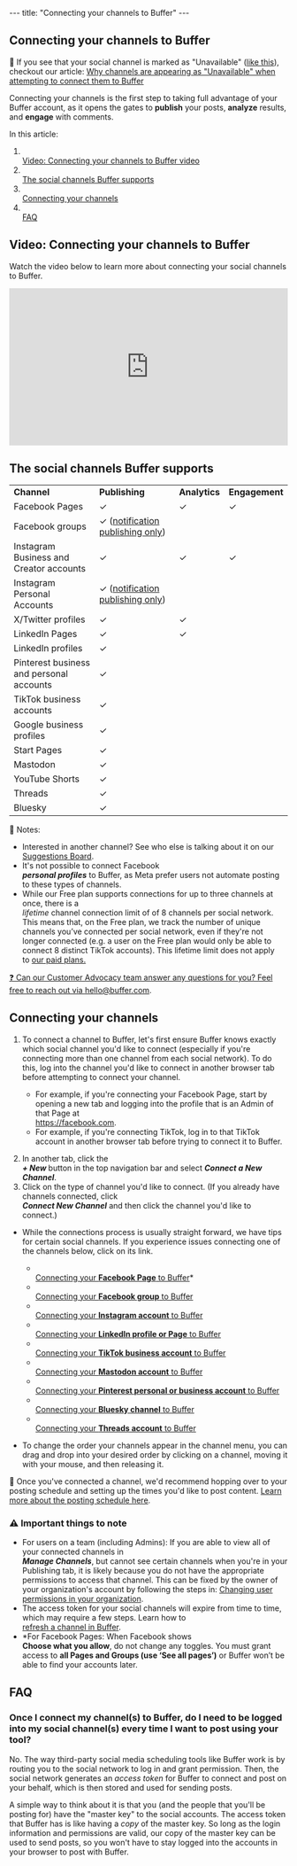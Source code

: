 --- title: "Connecting your channels to Buffer" --- <article id="fullArticle"> <h1 class="title">Connecting your channels to Buffer</h1> <a href="javascript:window.print()" class="printArticle" title="Print this article" aria-label="Print this Article"><i class="icon-print"></i></a> <div class="callout-blue"> <p>📝 If you see that your social channel is marked as "Unavailable" (<a href="https://share.buffer.com/z8udPjLE" target="_blank">like this</a>), checkout our article:&nbsp;<a href="https://buffer.helpscoutdocs.com/article/571-unavailable-channels-are-likely-connected-to-another-buffer-organization" target="_blank">Why channels are appearing as "Unavailable" when attempting to connect them to Buffer</a></p> </div> <p>Connecting your channels is the first step to taking full advantage of your Buffer account, as it opens the gates to <strong>publish</strong>&nbsp;your posts,&nbsp;<strong>analyze</strong> results, and&nbsp;<strong>engage</strong>&nbsp;with comments.</p> <p>In this article:</p> <ol> <li></li><a href="#Connecting-your-channels-to-Buffer-video-bntLt">Video: Connecting your channels to Buffer video</a></li> <li></li><a href="#The-social-channels-Buffer-supports-c52bR" target="_self">The social channels Buffer supports</a></li> <li></li><a href="#h_01HA826XKD69N32X5JKXME985Z" target="_self">Connecting your channels</a></li> <li></li><a href="#Frequently-Asked-Questions-oIJ7o">FAQ</a></li> </ol> <h2 id="Connecting-your-channels-to-Buffer-video-bntLt">Video: Connecting your channels to Buffer</h2> <p>Watch the video below to learn more about connecting your social channels to Buffer.</p> <div class="video video-wistia video-responsive" style="aspect-ratio:16 / 9;"> <iframe src="https://fast.wistia.net/embed/iframe/lf2fpqmnzg?videoFoam=false" width="100%" height="100%" frameborder="0" allowtransparency="true" scrolling="no" classname="wistia_embed" name="wistia_embed" msallowfullscreen="true" webkitallowfullscreen="true" mozallowfullscreen="true" allow="autoplay; fullscreen"></iframe> </div> <h2 id="The-social-channels-Buffer-supports-c52bR">The social channels Buffer supports</h2> <table class="hs-table"> <tbody> <tr> <td><strong>Channel</strong></td> <td><strong>Publishing</strong></td> <td><strong>Analytics</strong></td> <td><strong>Engagement</strong></td> </tr> <tr> <td>Facebook Pages</td> <td>✓</td> <td>✓</td> <td>✓</td> </tr> <tr> <td>Facebook groups</td> <td>✓ (<a href="https://support.buffer.com//support.buffer.com/article/658-using-notification-publishing">notification publishing only</a>)</td> <td>&nbsp;</td> <td>&nbsp;</td> </tr> <tr> <td>Instagram Business and Creator accounts</td> <td>✓</td> <td>✓</td> <td>✓</td> </tr> <tr> <td>Instagram Personal Accounts</td> <td>✓ (<a href="https://support.buffer.com//support.buffer.com/article/658-using-notification-publishing">notification publishing only</a>)</td> <td></td> <td></td> </tr> <tr> <td>X/Twitter profiles</td> <td>✓</td> <td>✓</td> <td>&nbsp;</td> </tr> <tr> <td>LinkedIn Pages</td> <td>✓</td> <td>✓</td> <td>&nbsp;</td> </tr> <tr> <td>LinkedIn profiles</td> <td>✓</td> <td>&nbsp;</td> <td>&nbsp;</td> </tr> <tr> <td>Pinterest business and personal accounts</td> <td>✓</td> <td>&nbsp;</td> <td>&nbsp;</td> </tr> <tr> <td>TikTok business accounts</td> <td>✓</td> <td>&nbsp;</td> <td>&nbsp;</td> </tr> <tr> <td>Google business profiles</td> <td>✓</td> <td>&nbsp;</td> <td>&nbsp;</td> </tr> <tr> <td>Start Pages</td> <td>✓</td> <td>&nbsp;</td> <td>&nbsp;</td> </tr> <tr> <td>Mastodon</td> <td>✓</td> <td>&nbsp;</td> <td>&nbsp;</td> </tr> <tr> <td>YouTube Shorts</td> <td>✓</td> <td>&nbsp;</td> <td>&nbsp;</td> </tr> <tr> <td>Threads</td> <td>✓</td> <td></td> <td></td> </tr> <tr> <td>Bluesky</td> <td>✓</td> <td></td> <td></td> </tr> </tbody> </table> <div class="callout-blue"> <p>📝 Notes:</p> <ul> <li>Interested in another channel? See who else is talking about it on our&nbsp;</li><a href="https://suggestions.buffer.com/" target="_blank">Suggestions Board</a>.</li> <li>It's not possible to connect&nbsp;Facebook </li><i><b>personal profiles</b></i>&nbsp;to Buffer, as Meta&nbsp;prefer users not automate posting to these types of channels.</li> <li>While our Free plan supports connections for up to three channels at once, there is a&nbsp;</li><i>lifetime</i>&nbsp;channel connection limit of of 8 channels per social network. This means that, on the Free plan, we track the number of unique channels you’ve connected per social network, even if they're not longer connected (e.g. a user on the Free plan would only be able to connect 8 distinct TikTok accounts). This lifetime limit does not apply to&nbsp;<a href="http://buffer.com/pricing" target="_blank" rel="noopener noreferrer">our paid plans.</a></li> </ul> </div> <div class="callout"> <p><a href="http://buffer.com/pricing" target="_blank">❓ Can our Customer Advocacy team answer any questions for you? Feel free to reach out&nbsp;via </a><a href="mailto:hello@buffer.com">hello@buffer.com</a>.</p> </div> <h2 id="h_01HA826XKD69N32X5JKXME985Z">Connecting your channels</h2> <ol> <li>To connect a channel to Buffer, let's first ensure Buffer knows exactly which social channel you'd like to connect (especially if you're connecting more than one channel from each social network). To do this, log into the channel you'd like to connect in another browser tab before attempting to connect your channel.</li> </ol> <ul> <ul> <li>For example, if you're connecting your Facebook Page, start by opening a new tab and logging into the profile that is an Admin of that Page at&nbsp;</li><a href="https://facebook.com./" target="_blank">https://facebook.com</a>.&nbsp;</li> <li>For example, if you're connecting TikTok, log in to that TikTok account in another browser tab before trying to connect it to Buffer.</li> </ul> </ul> <ol start="2"> <li>In another tab, click the </li><i><b>+ New </b></i>button in the top navigation bar and select <i><b>Connect a New Channel</b></i>.</li> <li>Click on the type of channel you'd like to connect. (If you already have channels connected, click&nbsp;</li><em><strong>Connect New Channel</strong></em>&nbsp;and then click the channel you'd like to connect.)</li> </ol> <ul> <li>While the connections process is usually straight forward, we have tips for certain social channels. If you experience issues connecting one of the channels below, click on its link.</li> </ul> <ol> <ul> <li></li><a href="https://buffer.helpscoutdocs.com/article/569-connecting-your-facebook-page-to-buffer" target="_self">Connecting your&nbsp;<strong>Facebook Page</strong>&nbsp;to Buffer</a>*</li> <li></li><a href="https://buffer.helpscoutdocs.com/article/570-connecting-facebook-groups-and-troubleshooting-connections" target="_self">Connecting your&nbsp;<strong>Facebook group</strong>&nbsp;to Buffer</a></li> <li></li><a href="https://buffer.helpscoutdocs.com/article/568-connecting-your-instagram-business-or-creator-account-to-buffer" target="_blank">Connecting your&nbsp;<strong>Instagram account</strong>&nbsp;to Buffer</a></li> <li></li><a href="https://buffer.helpscoutdocs.com/article/560-using-linkedin-with-buffer#01H84S2QQBHPC7W8Q3ZMV9X4YK" target="_self">Connecting your&nbsp;<strong>LinkedIn profile or Page</strong>&nbsp;to Buffer</a></li> <li></li><a href="https://buffer.helpscoutdocs.com/article/559-using-tiktok-with-buffer#01H85P7TF4SN8P79ZXT1C8RNG3" target="_self">Connecting your&nbsp;<strong>TikTok business account</strong>&nbsp;to Buffer</a></li> <li></li><a href="https://buffer.helpscoutdocs.com/article/563-using-mastodon-with-buffer#01H85TJYNSGGQWBYQA6YDR24F0">Connecting your <b>Mastodon account</b> to Buffer</a></li> <li></li><a href="https://support.buffer.com//support.buffer.com/article/558-using-pinterest-with-buffer#01H8ETQEKAK7NYXD98XW6DXR8R">Connecting your <b>Pinterest personal or business account</b> to Buffer</a></li> <li></li><a href="https://support.buffer.com//support.buffer.com/article/855-using-bluesky-with-buffer#01H85TJYNSGGQWBYQA6YDR24F0" target="_self">Connecting your <b>Bluesky channel</b> to Buffer</a></li> <li></li><a href="https://support.buffer.com//support.buffer.com/article/857-using-threads-with-buffer#01H85TJYNSGGQWBYQA6YDR24F0" target="_blank">Connecting your <b>Threads account</b> to Buffer</a></li> </ul> </ol> <ul> <li>To change the order your channels appear in the channel menu, you can drag and drop into your desired order by clicking on a channel, moving it with your mouse, and then releasing it.</li> </ul> <div class="callout-yellow"> <p>📖 Once you've connected a channel, we'd recommend hopping over to your posting schedule and setting up the times you'd like to post content.&nbsp;<a href="https://buffer.helpscoutdocs.com/article/514-setting-up-your-timezones-and-posting-schedules" target="_self">Learn more about the posting schedule here</a>.</p> </div> <div class="callout-red"> <h3 id="01G3PKDFZ1212KR8KB9M2W10A8">⚠️ Important things to note</h3> <ul> <li>For users on a team (including Admins): If you are able to view all of your connected channels in&nbsp;</li><em><strong>Manage Channels</strong></em>, but cannot see certain channels when you're in your Publishing tab, it is likely because you do not have the appropriate permissions to access that channel. This can be fixed by the owner of your organization's account&nbsp;by following the steps in: <a href="https://buffer.helpscoutdocs.com/article/671-changing-user-permissions-in-your-organization" target="_self">Changing user permissions in your organization</a>.</li> <li>The access token for your social channels will expire from time to time, which may require a few steps. Learn how to&nbsp;</li><a href="https://buffer.helpscoutdocs.com/article/573-refreshing-a-channel-in-buffer" target="_self">refresh a channel in Buffer</a>.</li> <li>*For Facebook Pages: When Facebook shows </li><strong>Choose what you allow</strong>, do not change any toggles. You must grant access to <strong>all Pages and Groups (use ‘See all pages’)</strong> or Buffer won’t be able to find your accounts later.</li> </ul> </div> <h2 id="Frequently-Asked-Questions-oIJ7o">FAQ</h2> <h3>Once I connect my channel(s) to Buffer, do I need to be logged into my social channel(s) every time I want to post using your tool?</h3> <p>No. The way third-party social media scheduling tools like Buffer work is by routing you to the social network to log in and grant permission. Then, the social network generates an <i>access token</i> for Buffer to connect and post on your behalf, which is then stored and used for sending posts.</p> <p>A simple way to think about it is that you (and the people that you'll be posting for) have the "master key" to the social accounts. The access token that Buffer has is like having a&nbsp;<i>copy</i>&nbsp;of the master key. So long as the login information and permissions are valid, our copy of the master key can be used to send posts, so you won't have to stay logged into the accounts in your browser to post with Buffer.</p> </article> 